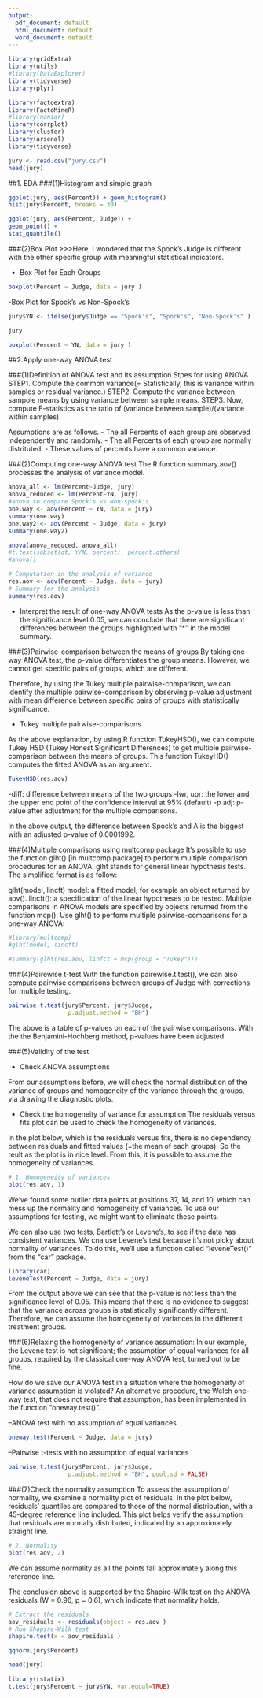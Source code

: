 ```yaml
---
output:
  pdf_document: default
  html_document: default
  word_document: default
---
```


```r
library(gridExtra)
library(utils)
#library(DataExplorer)
library(tidyverse)
library(plyr)

library(factoextra)
library(FactoMineR)
#library(naniar)
library(corrplot)
library(cluster)
library(arsenal)
library(tidyverse)
```


```r
jury <- read.csv("jury.csv")
head(jury)

```

##1. EDA
###(1)Histogram and simple graph
```r
ggplot(jury, aes(Percent)) + geom_histogram()
hist(jury$Percent, breaks = 30)

```
```r
ggplot(jury, aes(Percent, Judge)) +
geom_point() +
stat_quantile()
```


###(2)Box Plot
>>>Here, I wondered that the Spock's Judge is different with the other specific group with meaningful statistical indicators.

- Box Plot for Each Groups
```r
boxplot(Percent ~ Judge, data = jury )

```



-Box Plot for Spock's vs Non-Spock's
```r
jury$YN <- ifelse(jury$Judge == "Spock's", "Spock's", "Non-Spock's" )

jury
```
```r
boxplot(Percent ~ YN, data = jury )

```

##2.Apply one-way ANOVA test

###(1)Definition of ANOVA test and its assumption
Stpes for using ANOVA
STEP1. Compute the common variance(= Statistically, this is variance within samples or residual variance.)
STEP2. Compute the variance between sampole means by using variance between sample means.
STEP3. Now, compute F-statistics as the ratio of (variance between sample)/(variance within samples).


Assumptions are as follows.
- The all Percents of each group are observed independently and randomly.
- The all Percents of each group are normally distrituted.
- These values of percents have a common variance.

###(2)Computing one-way ANOVA test
The R function summary.aov() processes the analysis of variance model.

```r
anova_all <- lm(Percent~Judge, jury)
anova_reduced <- lm(Percent~YN, jury)
#anova to compare Spock's vs Non-spock's
one.way <- aov(Percent ~ YN, data = jury)
summary(one.way)
one.way2 <- aov(Percent ~ Judge, data = jury)
summary(one.way2)

anova(anova_reduced, anova_all)
#t.test(subset(dt, Y/N, percent), percent.others)
#anova()
```



```r
# Computation in the analysis of variance
res.aov <- aov(Percent ~ Judge, data = jury)
# Summary for the analysis
summary(res.aov)
```
- Interpret the result of one-way ANOVA tests
As the p-value is less than the significance level 0.05, we can conclude that there are significant differences between the groups highlighted with “*" in the model summary.

###(3)Pairwise-comparison between the means of groups
By taking one-way ANOVA test, the p-value differentiates the group means. However, we cannot get specific pairs of groups, which are different.

Therefore, by using the Tukey multiple pairwise-comparison, we can identify the multiple pairwise-comparison by observing p-value adjustment with mean difference between specific pairs of groups with statistically significance.


- Tukey multiple pairwise-comparisons

As the above explanation, by using R function TukeyHSD(), we can compute Tukey HSD (Tukey Honest Significant Differences) to get multiple pairwise-comparison between the means of groups. This function TukeyHD() computes the fitted ANOVA as an argument.


```r
TukeyHSD(res.aov)

```

-diff: difference between means of the two groups
-lwr, upr: the lower and the upper end point of the confidence interval at 95% (default)
-p adj: p-value after adjustment for the multiple comparisons.


In the above output, the difference between Spock's and A is the biggest with an adjusted p-value of 0.0001992.


###(4)Multiple comparisons using multcomp package
It’s possible to use the function glht() [in multcomp package] to perform multiple comparison procedures for an ANOVA. glht stands for general linear hypothesis tests. The simplified format is as follow:

glht(model, lincft)
model: a fitted model, for example an object returned by aov().
lincft(): a specification of the linear hypotheses to be tested. Multiple comparisons in ANOVA models are specified by objects returned from the function mcp().
Use glht() to perform multiple pairwise-comparisons for a one-way ANOVA:
```r
#library(multcomp)
#glht(model, lincft)

#summary(glht(res.aov, linfct = mcp(group = "Tukey")))
```
#####################################################################
###(4)Pairewise t-test
With the function pairewise.t.test(), we can also compute pairwise comparisons between groups of Judge with corrections for multiple testing.
```r
pairwise.t.test(jury$Percent, jury$Judge,
                 p.adjust.method = "BH")
```

The above is a table of p-values on each of the pairwise comparisons. With the the Benjamini-Hochberg method, p-values have been adjusted.

###(5)Validity of the test

- Check ANOVA assumptions

From our assumptions before, we will check the normal distribution of the variance of groups and homogeneity of the variance through the groups, via drawing the diagnostic plots.

- Check the homogeneity of variance for assumption
The residuals versus fits plot can be used to check the homogeneity of variances.

In the plot below, which is the residuals versus fits, there is no dependency between residuals and fitted values (=the mean of each groups). So the reult as the plot is in nice level. From this, it is possible to assume the homogeneity of variances.



```r
# 1. Homogeneity of variances
plot(res.aov, 1)
```

We've found some outlier data points at positions 37, 14, and 10, which can mess up the normality and homogeneity of variances. To use our assumptions for testing, we might want to eliminate these points.

We can also use two tests, Bartlett's or Levene's, to see if the data has consistent variances. We cna use Levene's test because it's not picky about normality of variances. To do this, we'll use a function called "leveneTest()" from the "car" package.

```r
library(car)
leveneTest(Percent ~ Judge, data = jury)
```
From the output above we can see that the p-value is not less than the significance level of 0.05. This means that there is no evidence to suggest that the variance across groups is statistically significantly different. Therefore, we can assume the homogeneity of variances in the different treatment groups.

###(6)Relaxing the homogeneity of variance assumption:
In our example, the Levene test is not significant; the assumption of equal variances for all groups, required by the classical one-way ANOVA test, turned out to be fine.

How do we save our ANOVA test in a situation where the homogeneity of variance assumption is violated?
An alternative procedure, the Welch one-way test, that does not require that assumption, has been implemented in the function "oneway.test()".

--ANOVA test with no assumption of equal variances
```r
oneway.test(Percent ~ Judge, data = jury)
```
--Pairwise t-tests with no assumption of equal variances
```r
pairwise.t.test(jury$Percent, jury$Judge,
                 p.adjust.method = "BH", pool.sd = FALSE)
```


###(7)Check the normality assumption
To assess the assumption of normality, we examine a normality plot of residuals. In the plot below, residuals' quantiles are compared to those of the normal distribution, with a 45-degree reference line included. This plot helps verify the assumption that residuals are normally distributed, indicated by an approximately straight line.

```r
# 2. Normality
plot(res.aov, 2)
```

We can assume normality as all the points fall approximately along this reference line.

The conclusion above is supported by the Shapiro-Wilk test on the ANOVA residuals (W = 0.96, p = 0.6), which indicate that normality holds.

```r
# Extract the residuals
aov_residuals <- residuals(object = res.aov )
# Run Shapiro-Wilk test
shapiro.test(x = aov_residuals )
```
```r
qqnorm(jury$Percent)

```
```r
head(jury)
```


```r
library(rstatix)
t.test(jury$Percent ~ jury$YN, var.equal=TRUE)

```


















